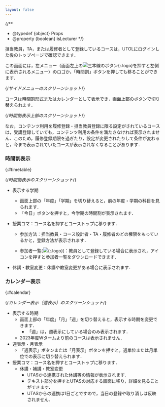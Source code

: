```yaml
---
layout: false
---
```



{/**
  * @typedef {object} Props
  * @property {boolean} isLecturer
  */}

担当教員，TA，または履修者として登録しているコースは，UTOLにログインした後のトップページで確認できます．

この画面には，左メニュー（画面左上の![三本線のボタン](../_icons/hamburger.png){:.logo}を押すと左側に表示されるメニュー）のロゴか，「時間割」ボタンを押しても移ることができます．

{/*サイドメニューのスクリーンショット*/}

コースは時間割形式またはカレンダーとして表示でき，画面上部のボタンで切り替えられます．

{/*時間割表示上部のスクリーンショット*/}


<If cond={!props.isLecturer}>

なお，コンテンツ利用を履修登録・担当教員登録に限る設定がされているコースは，受講登録していても，コンテンツ利用の条件を満たさなければ表示されません．このため，履修登録期限を過ぎたり，設定が変更されたりして条件が変わると，今まで表示されていたコースが表示されなくなることがあります．

</If>

### 時間割表示
{:#timetable}

{/*時間割表示のスクリーンショット*/}

- 表示する学期
  - 画面上部の「年度」「学期」を切り替えると，前の年度・学期の科目を見られます．
  - 「今日」ボタンを押すと，今学期の時間割が表示されます．
- 授業コマ：コース名を押すとコーストップに移ります．
  - 参加方法：担当教員・コース設計者・TA・履修者のどの権限をもっているかと，登録方法が表示されます．
  <If cond={props.isLecturer}>

  - 参加者一覧(![](../_icons/download_participant.png){:.logo})：教員として登録している場合に表示され，アイコンを押すと参加者一覧をダウンロードできます．

  </If>
- 休講・教室変更：休講や教室変更がある場合に表示されます．

### カレンダー表示
{:#calendar}

{/*カレンダー表示（週表示）のスクリーンショット*/}

- 表示する時期
  - 画面上部の「年度」「月」「週」を切り替えると，表示する時期を変更できます．
    - 「週」は，週表示にしている場合のみ表示されます．
  - 2023年度Wタームより前のコースは表示されません．
- 週表示・月表示
  - 「週表示」ボタンまたは「月表示」ボタンを押すと，週単位または月単位での表示に切り替えられます．
- 授業コマ：コース名を押すとコーストップに移ります．
  - 休講・補講・教室変更
    - UTASから連携された休講等の情報が表示されます．
    - テキスト部分を押すとUTASの対応する画面に移り，詳細を見ることができます．
    - UTASからの連携は1日ごとですので，当日の登録や取り消しは反映されません．
